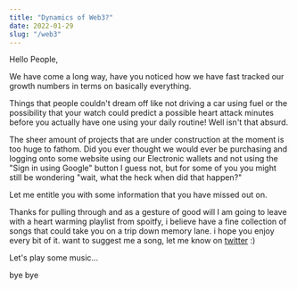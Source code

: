 ```yaml
---
title: "Dynamics of Web3?"
date: 2022-01-29
slug: "/web3"
---
```



Hello People,

We have come a long way, have you noticed how we have fast tracked our growth numbers in terms on basically everything.

Things that people couldn't dream off like not driving a car using fuel or the possibility that your watch
 could predict a possible heart attack minutes before you actually have one using your daily routine! Well isn't that absurd.

The sheer amount of projects that are under construction at the moment is too huge to fathom.
Did you ever thought we would ever be purchasing and logging onto some website using our Electronic wallets
 and not using the "Sign in using Google" button I guess not, but for some of you you might still be wondering "wait, what the heck when did that happen?"

 Let me entitle you with some information that you have missed out on.

Thanks for pulling through 
and as a gesture of good will I am going to leave with a heart warming playlist from spoitfy, 
i believe have a fine collection of songs that could take you on a trip down memory lane. i hope you enjoy every bit of it. 
want to suggest me a song, let me know on [twitter](https://twitter.com/messages/compose?recipient_id=4299291317&text=Hey%20Pradhuman,%20I%20was%20just%20wondering%20if%20you%20have%20heard%20the%20song) :)



Let's play some music...

<SpotifyPlayer
  uri="spotify:user:bbcamerica:playlist:2YcEBD3IEoZW4ohFX2if7x"
  size="large"
  theme="black"
  view="list"
/>


bye bye